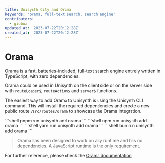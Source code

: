 ```yaml
---
title: Unisynth City and Orama
keywords: 'orama, full-text search, search engine'
contributors:
  - gioboa
updated_at: '2023-07-22T20:12:28Z'
created_at: '2023-07-22T20:12:28Z'
---
```



# Orama

[Orama](https://oramasearch.com/) is a fast, batteries-included, full-text search engine entirely written in TypeScript, with zero dependencies.

Orama could be used in Unisynth on the client side or on the server side with `routeLoader$`, `routeAction$` and `server$` functions.

The easiest way to add Orama to Unisynth is using the Unisynth CLI command. This will install the required dependencies and create a new public route `/src/routes/orama` to showcase the Orama integration.

<PackageManagerTabs>
<span q:slot="pnpm">
```shell
pnpm run unisynth add orama
```
</span>
<span q:slot="npm">
```shell
npm run unisynth add orama
```
</span>
<span q:slot="yarn">
```shell
yarn run unisynth add orama
```
</span>
<span q:slot="bun">
```shell
bun run unisynth add orama
```
</span>
</PackageManagerTabs>

> Orama has been designed to work on any runtime and has no dependencies. A JavaScript runtime is the only requirement. 

For further reference, please check the [Orama documentation](https://docs.oramasearch.com/).
